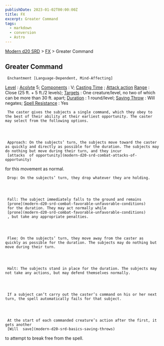 ```yaml
---
publishDate: 2023-01-02T00:00:00Z
title: FX
excerpt: Greater Command
tags:
  - markdown
  - conversion
  - Astro
---
```


[Modern d20 SRD](/#modernD20) > [FX](modern-d20-srd-fx-index) > Greater Command

## Greater Command




     Enchantment [Language-Dependent, Mind-Affecting]

[Level](modern-d20-srd-fx-level)
:
[Acolyte](modern-d20-srd-classes-advanced-acolyte)
5;
[Components](modern-d20-srd-fx-components)
: V;
[Casting Time](modern-d20-srd-fx-casting-time)
;
[Attack action](modern-d20-srd-combat-attack-actions)
[Range](modern-d20-srd-fx-range)
: Close (25 ft. + 5 ft./2 levels);
[Targets](modern-d20-srd-fx-target)
: One creature/level, no two of which can be more than 30 ft. apart;
[Duration](modern-d20-srd-fx-duration)
: 1 round/level;
[Saving Throw](modern-d20-srd-basics-saving-throws)
: Will negates;
[Spell Resistance](modern-d20-srd-special-abilities-spell-resistance)
: Yes

     The caster gives the subjects a single command, which they obey to the best of their ability at their earliest opportunity. The caster may select from the following options.




     Approach: On the subjects’ turn, the subjects move toward the caster as quickly and directly as possible for the duration. The subjects may do nothing but move during their turn, and they incur
     [attacks  of opportunity](modern-d20-srd-combat-attacks-of-opportunity)
for this movement as normal.

     Drop: On the subjects’ turn, they drop whatever they are holding.




     Fall: The subject immediately falls to the ground and remains
     [prone](modern-d20-srd-combat-favorable-unfavorable-conditions)
     for the duration. They may act normally while
     [prone](modern-d20-srd-combat-favorable-unfavorable-conditions)
     , but take any appropriate penalties.




     Flee: On the subjects’ turn, they move away from the caster as quickly as possible for the duration. The subjects may do nothing but move during their turn.




     Halt: The subjects stand in place for the duration. The subjects may not take any actions, but may defend themselves normally.




     If a subject can’t carry out the caster’s command on his or her next turn, the spell automatically fails for that subject.




     At the start of each commanded creature’s action after the first, it gets another
     [Will  save](modern-d20-srd-basics-saving-throws)
to attempt to break free from the spell.
